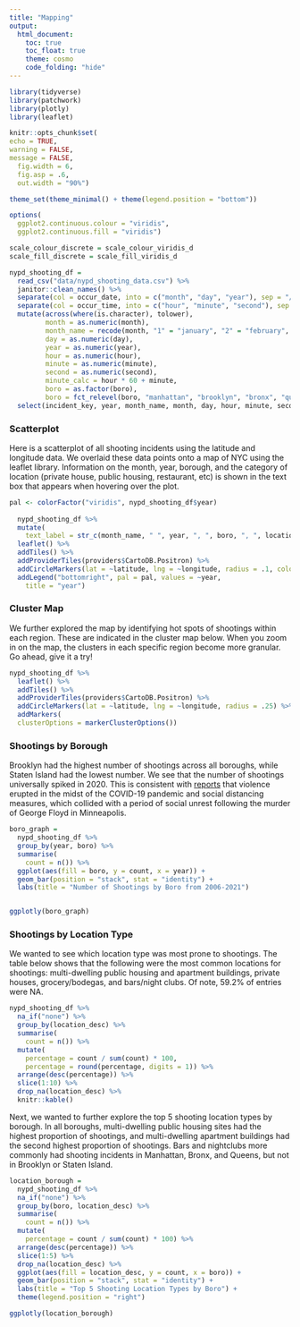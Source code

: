```yaml
---
title: "Mapping"
output: 
  html_document:
    toc: true
    toc_float: true
    theme: cosmo
    code_folding: "hide"
---
```


```r
library(tidyverse)
library(patchwork)
library(plotly)
library(leaflet)

knitr::opts_chunk$set(
echo = TRUE,
warning = FALSE,
message = FALSE,
  fig.width = 6,
  fig.asp = .6,
  out.width = "90%")

theme_set(theme_minimal() + theme(legend.position = "bottom"))

options(
  ggplot2.continuous.colour = "viridis",
  ggplot2.continuous.fill = "viridis")

scale_colour_discrete = scale_colour_viridis_d
scale_fill_discrete = scale_fill_viridis_d
```

```r
nypd_shooting_df = 
  read_csv("data/nypd_shooting_data.csv") %>%
  janitor::clean_names() %>%
  separate(col = occur_date, into = c("month", "day", "year"), sep = "/") %>%
  separate(col = occur_time, into = c("hour", "minute", "second"), sep = ":") %>%
  mutate(across(where(is.character), tolower),
         month = as.numeric(month),
         month_name = recode(month, "1" = "january", "2" = "february", "3" = "march", "4" = "april", "5" = "may", "6" = "june", "7" = "july", "8" = "august", "9" = "september", "10" = "october", "11" = "november", "12" = "december"),
         day = as.numeric(day),
         year = as.numeric(year), 
         hour = as.numeric(hour),
         minute = as.numeric(minute), 
         second = as.numeric(second),
         minute_calc = hour * 60 + minute,
         boro = as.factor(boro), 
         boro = fct_relevel(boro, "manhattan", "brooklyn", "bronx", "queens", "staten island")) %>%
  select(incident_key, year, month_name, month, day, hour, minute, second, minute_calc, everything())
```

### Scatterplot
Here is a scatterplot of all shooting incidents using the latitude and longitude data. We overlaid these data points onto a map of NYC using the leaflet library. Information on the month, year, borough, and the category of location (private house, public housing, restaurant, etc) is shown in the text box that appears when hovering over the plot.

```r
pal <- colorFactor("viridis", nypd_shooting_df$year)
 
  nypd_shooting_df %>%
  mutate(
    text_label = str_c(month_name, " ", year, ", ", boro, ", ", location_desc)) %>%
  leaflet() %>%
  addTiles() %>%
  addProviderTiles(providers$CartoDB.Positron) %>%
  addCircleMarkers(lat = ~latitude, lng = ~longitude, radius = .1, color = ~pal(year), label = ~text_label) %>%
  addLegend("bottomright", pal = pal, values = ~year,
    title = "year")
```
 
### Cluster Map
We further explored the map by identifying hot spots of shootings within each region. These are indicated in the cluster map below. When you zoom in on the map, the clusters in each specific region become more granular. Go ahead, give it a try! 
 
```r
nypd_shooting_df %>%
  leaflet() %>%
  addTiles() %>%
  addProviderTiles(providers$CartoDB.Positron) %>%
  addCircleMarkers(lat = ~latitude, lng = ~longitude, radius = .25) %>%
  addMarkers(
  clusterOptions = markerClusterOptions())
```

### Shootings by Borough
Brooklyn had the highest number of shootings across all boroughs, while Staten Island had the lowest number. We see that the number of shootings universally spiked in 2020. This is consistent with [reports](https://www.ncbi.nlm.nih.gov/pmc/articles/PMC9095435/) that violence erupted in the midst of the COVID-19 pandemic and social distancing measures, which collided with a period of social unrest following the murder of George Floyd in Minneapolis. 
```r
boro_graph = 
  nypd_shooting_df %>%
  group_by(year, boro) %>%
  summarise(
    count = n()) %>%
  ggplot(aes(fill = boro, y = count, x = year)) +
  geom_bar(position = "stack", stat = "identity") + 
  labs(title = "Number of Shootings by Boro from 2006-2021")


ggplotly(boro_graph)
```

### Shootings by Location Type
We wanted to see which location type was most prone to shootings. The table below shows that the following were the most common locations for shootings: multi-dwelling public housing and apartment buildings, private houses, grocery/bodegas, and bars/night clubs. Of note, 59.2% of entries were NA.
 
```r
nypd_shooting_df %>%
  na_if("none") %>%
  group_by(location_desc) %>%
  summarise(
    count = n()) %>%
  mutate(
    percentage = count / sum(count) * 100,
    percentage = round(percentage, digits = 1)) %>%
  arrange(desc(percentage)) %>%
  slice(1:10) %>%
  drop_na(location_desc) %>%
  knitr::kable()
```
 
Next, we wanted to further explore the top 5 shooting location types by borough. In all boroughs, multi-dwelling public housing sites had the highest proportion of shootings, and multi-dwelling apartment buildings had the second highest proportion of shootings. Bars and nightclubs more commonly had shooting incidents in Manhattan, Bronx, and Queens, but not in Brooklyn or Staten Island.  
```r
location_borough = 
  nypd_shooting_df %>%
  na_if("none") %>%
  group_by(boro, location_desc) %>%
  summarise(
    count = n()) %>%
  mutate(
    percentage = count / sum(count) * 100) %>%
  arrange(desc(percentage)) %>%
  slice(1:5) %>% 
  drop_na(location_desc) %>%
  ggplot(aes(fill = location_desc, y = count, x = boro)) +
  geom_bar(position = "stack", stat = "identity") + 
  labs(title = "Top 5 Shooting Location Types by Boro") +
  theme(legend.position = "right")

ggplotly(location_borough)
```
